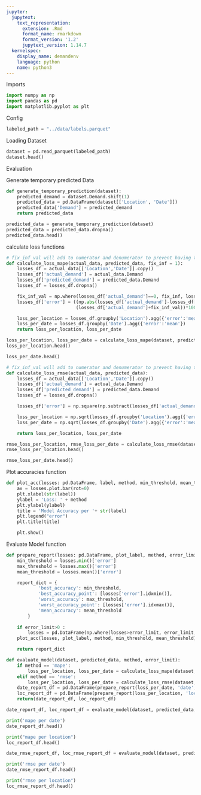 ```yaml
---
jupyter:
  jupytext:
    text_representation:
      extension: .Rmd
      format_name: rmarkdown
      format_version: '1.2'
      jupytext_version: 1.14.7
  kernelspec:
    display_name: demandenv
    language: python
    name: python3
---
```


<!-- #region notebookRunGroups={"groupValue": "1"} -->
Imports
<!-- #endregion -->

```python
import numpy as np
import pandas as pd
import matplotlib.pyplot as plt
```

<!-- #region notebookRunGroups={"groupValue": "2"} -->
Config
<!-- #endregion -->

```python
labeled_path = "../data/labels.parquet"
```

<!-- #region notebookRunGroups={"groupValue": "1"} -->
Loading Dataset
<!-- #endregion -->

```python
dataset = pd.read_parquet(labeled_path)
dataset.head()
```

<!-- #region notebookRunGroups={"groupValue": "1"} -->
Evaluation
<!-- #endregion -->

<!-- #region notebookRunGroups={"groupValue": "2"} -->
Generate temporary predicted Data
<!-- #endregion -->

```python
def generate_temporary_prediction(dataset):
    predicted_demand = dataset.Demand.shift(1)
    predicted_data = pd.DataFrame(dataset[['Location', 'Date']])
    predicted_data['Demand'] = predicted_demand
    return predicted_data

```

```python
predicted_data = generate_temporary_prediction(dataset)
predicted_data = predicted_data.dropna()
predicted_data.head()
```

<!-- #region notebookRunGroups={"groupValue": "2"} -->
calculate loss functions
<!-- #endregion -->

```python
# fix_inf_val will add to numerator and denumerator to prevent having the inf value
def calculate_loss_mape(actual_data, predicted_data, fix_inf = 1):
    losses_df = actual_data[['Location','Date']].copy()
    losses_df['actual_demand'] = actual_data.Demand
    losses_df['predicted_demand'] = predicted_data.Demand
    losses_df = losses_df.dropna()

    fix_inf_val = np.where(losses_df['actual_demand']==0, fix_inf, losses_df['actual_demand'])    
    losses_df['error'] = ((np.abs(losses_df['actual_demand']-losses_df['predicted_demand']))/
                          (losses_df['actual_demand']+fix_inf_val))*100

    loss_per_location = losses_df.groupby('Location').agg({'error':'mean'})
    loss_per_date = losses_df.groupby('Date').agg({'error':'mean'})
    return loss_per_location, loss_per_date

```

```python
loss_per_location, loss_per_date = calculate_loss_mape(dataset, predicted_data)
loss_per_location.head()
```

```python
loss_per_date.head()
```

```python
# fix_inf_val will add to numerator and denumerator to prevent having the inf value
def calculate_loss_rmse(actual_data, predicted_data):
    losses_df = actual_data[['Location','Date']].copy()
    losses_df['actual_demand'] = actual_data.Demand
    losses_df['predicted_demand'] = predicted_data.Demand
    losses_df = losses_df.dropna()

    losses_df['error'] = np.square(np.subtract(losses_df['actual_demand'],losses_df['predicted_demand']))

    loss_per_location = np.sqrt(losses_df.groupby('Location').agg({'error':'mean'}))
    loss_per_date = np.sqrt(losses_df.groupby('Date').agg({'error':'mean'}))

    return loss_per_location, loss_per_date

```

```python
rmse_loss_per_location, rmse_loss_per_date = calculate_loss_rmse(dataset, predicted_data)
rmse_loss_per_location.head()
```

```python
rmse_loss_per_date.head()
```

<!-- #region notebookRunGroups={"groupValue": "2"} -->
Plot accuracies function
<!-- #endregion -->

```python
def plot_acc(losses: pd.DataFrame, label, method, min_threshold, mean_threshold):
    ax = losses.plot.bar(rot=0)
    plt.xlabel(str(label))
    ylabel = 'Loss: ' + method
    plt.ylabel(ylabel)
    title = 'Model Accuracy per '+ str(label)
    plt.legend("error")
    plt.title(title)

    plt.show()

```

<!-- #region notebookRunGroups={"groupValue": "1"} -->
Evaluate Model function
<!-- #endregion -->

```python
def prepare_report(losses: pd.DataFrame, plot_label, method, error_limit):
    min_threshold = losses.min()['error']
    max_threshold = losses.max()['error']
    mean_threshold = losses.mean()['error']

    report_dict = {
            'best_accuracy': min_threshold,
            'best_accuracy_point': [losses['error'].idxmin()],
            'worst_accuracy': max_threshold,
            'worst_accuracy_point': [losses['error'].idxmax()],
            'mean_accuracy': mean_threshold
        }
    
    if error_limit>0 :
        losses = pd.DataFrame(np.where(losses>error_limit, error_limit, losses))
    plot_acc(losses, plot_label, method, min_threshold, mean_threshold)

    return report_dict
```

```python
def evaluate_model(dataset, predicted_data, method, error_limit):
    if method == 'mape':
        loss_per_location, loss_per_date = calculate_loss_mape(dataset, predicted_data)
    elif method == 'rmse':
        loss_per_location, loss_per_date = calculate_loss_rmse(dataset, predicted_data)
    date_report_df = pd.DataFrame(prepare_report(loss_per_date, 'date', method, error_limit))
    loc_report_df = pd.DataFrame(prepare_report(loss_per_location, 'location', method, error_limit))
    return(date_report_df, loc_report_df)
```

```python
date_report_df, loc_report_df = evaluate_model(dataset, predicted_data, 'mape', 100)
```

```python
print('mape per date')
date_report_df.head()
```

```python
print("mape per location")
loc_report_df.head()
```

```python
date_rmse_report_df, loc_rmse_report_df = evaluate_model(dataset, predicted_data, 'rmse', 0)
```

```python
print('rmse per date')
date_rmse_report_df.head()
```

```python
print("rmse per location")
loc_rmse_report_df.head()
```

```python

```
